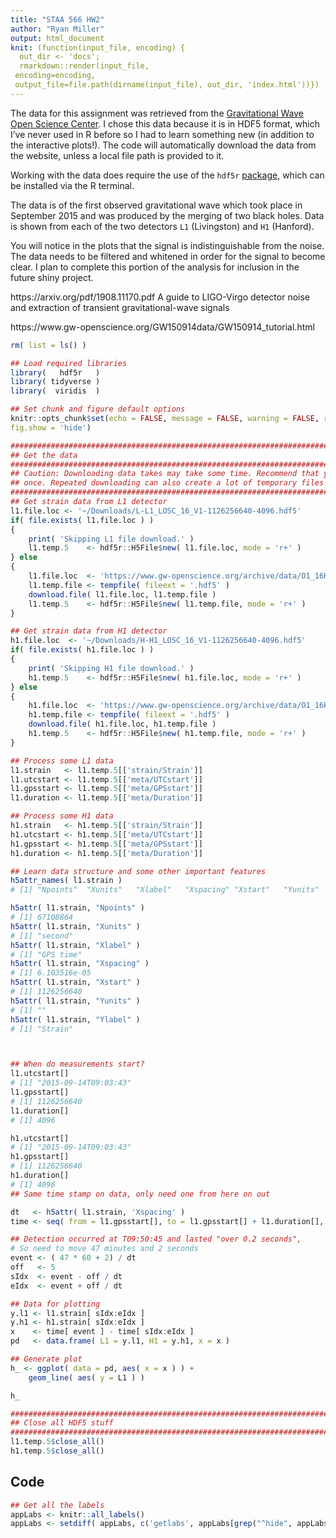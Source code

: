 ```yaml
---
title: "STAA 566 HW2"
author: "Ryan Miller"
output: html_document
knit: (function(input_file, encoding) {
  out_dir <- 'docs';
  rmarkdown::render(input_file,
 encoding=encoding,
 output_file=file.path(dirname(input_file), out_dir, 'index.html'))})
---
```

The data for this assignment was retrieved from the [Gravitational Wave Open Science
Center](https://www.gw-openscience.org/). I chose this data because it is in
HDF5 format, which I've never used in R before so I had to learn something new (in
addition to the interactive plots!). The code will automatically download the data from
the website, unless a local file path is provided to it.

Working with the data does require the use of the `hdf5r` [package](https://cran.r-project.org/web/packages/hdf5r/index.html), which can be
installed via the R terminal.

The data is of the first observed gravitational wave which took place in September
2015 and was produced by the merging of two black holes.
Data is shown from each of the two detectors `L1` (Livingston) and `H1` (Hanford).

You will notice in the plots that the signal is indistinguishable from the noise. The data
needs to be filtered and whitened in order for the signal to become clear. I plan to
complete this portion of the analysis for inclusion in the future shiny project.

https://arxiv.org/pdf/1908.11170.pdf
A guide to LIGO-Virgo detector noise and extraction of transient gravitational-wave
signals

https://www.gw-openscience.org/GW150914data/GW150914_tutorial.html

```r
rm( list = ls() )

## Load required libraries
library(   hdf5r   )
library( tidyverse )
library(  viridis  )

## Set chunk and figure default options
knitr::opts_chunk$set(echo = FALSE, message = FALSE, warning = FALSE, results = 'hide',
fig.show = 'hide')
```

```r

#########################################################################################
## Get the data
#########################################################################################
## Caution: Downloading data takes may take some time. Recommend that you only do this
## once. Repeated downloading can also create a lot of temporary files
#########################################################################################
## Get strain data from L1 detector
l1.file.loc <- '~/Downloads/L-L1_LOSC_16_V1-1126256640-4096.hdf5'
if( file.exists( l1.file.loc ) )
{
    print( 'Skipping L1 file download.' )
    l1.temp.5    <- hdf5r::H5File$new( l1.file.loc, mode = 'r+' )
} else
{
    l1.file.loc  <- 'https://www.gw-openscience.org/archive/data/O1_16KHZ/1126170624/L-L1_LOSC_16_V1-1126256640-4096.hdf5'
    l1.temp.file <- tempfile( fileext = '.hdf5' )
    download.file( l1.file.loc, l1.temp.file )
    l1.temp.5    <- hdf5r::H5File$new( l1.temp.file, mode = 'r+' )
}

## Get strain data from H1 detector
h1.file.loc  <- '~/Downloads/H-H1_LOSC_16_V1-1126256640-4096.hdf5'
if( file.exists( h1.file.loc ) )
{
    print( 'Skipping H1 file download.' )
    h1.temp.5    <- hdf5r::H5File$new( h1.file.loc, mode = 'r+' )
} else
{
    h1.file.loc  <- 'https://www.gw-openscience.org/archive/data/O1_16KHZ/1126170624/H-H1_LOSC_16_V1-1126256640-4096.hdf5'
    h1.temp.file <- tempfile( fileext = '.hdf5' )
    download.file( h1.file.loc, h1.temp.file )
    h1.temp.5    <- hdf5r::H5File$new( h1.temp.file, mode = 'r+' )
}
```
```r

## Process some L1 data
l1.strain   <- l1.temp.5[['strain/Strain']]
l1.utcstart <- l1.temp.5[['meta/UTCstart']]
l1.gpsstart <- l1.temp.5[['meta/GPSstart']]
l1.duration <- l1.temp.5[['meta/Duration']]

## Process some H1 data
h1.strain   <- h1.temp.5[['strain/Strain']]
h1.utcstart <- h1.temp.5[['meta/UTCstart']]
h1.gpsstart <- h1.temp.5[['meta/GPSstart']]
h1.duration <- h1.temp.5[['meta/Duration']]
```
```r

## Learn data structure and some other important features
h5attr_names( l1.strain )
# [1] "Npoints"  "Xunits"   "Xlabel"   "Xspacing" "Xstart"   "Yunits"   "Ylabel"

h5attr( l1.strain, "Npoints" )
# [1] 67108864
h5attr( l1.strain, "Xunits" )
# [1] "second"
h5attr( l1.strain, "Xlabel" )
# [1] "GPS time"
h5attr( l1.strain, "Xspacing" )
# [1] 6.103516e-05
h5attr( l1.strain, "Xstart" )
# [1] 1126256640
h5attr( l1.strain, "Yunits" )
# [1] ""
h5attr( l1.strain, "Ylabel" )
# [1] "Strain"



## When do measurements start?
l1.utcstart[]
# [1] "2015-09-14T09:03:43"
l1.gpsstart[]
# [1] 1126256640
l1.duration[]
# [1] 4096

h1.utcstart[]
# [1] "2015-09-14T09:03:43"
h1.gpsstart[]
# [1] 1126256640
h1.duration[]
# [1] 4096
## Same time stamp on data, only need one from here on out

dt   <- h5attr( l1.strain, 'Xspacing' )
time <- seq( from = l1.gpsstart[], to = l1.gpsstart[] + l1.duration[], by = dt )

## Detection occurred at T09:50:45 and lasted "over 0.2 seconds",
# So need to move 47 minutes and 2 seconds
event <- ( 47 * 60 + 2) / dt
off   <- 5
sIdx  <- event - off / dt
eIdx  <- event + off / dt

## Data for plotting
y.l1 <- l1.strain[ sIdx:eIdx ]
y.h1 <- h1.strain[ sIdx:eIdx ]
x    <- time[ event ] - time[ sIdx:eIdx ]
pd   <- data.frame( L1 = y.l1, H1 = y.h1, x = x )
```

```r
## Generate plot
h_ <- ggplot( data = pd, aes( x = x ) ) +
    geom_line( aes( y = L1 ) )
```
```r
h_
```

```r

#########################################################################################
## Close all HDF5 stuff
#########################################################################################
l1.temp.5$close_all()
h1.temp.5$close_all()
```

## Code

```r
## Get all the labels
appLabs <- knitr::all_labels()
appLabs <- setdiff( appLabs, c('getlabs', appLabs[grep("^hide", appLabs)]) )
```

```r
```
